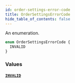 ```yaml
---
id: order-settings-error-code
title: OrderSettingsErrorCode
hide_table_of_contents: false
---
```


An enumeration.

```graphql
enum OrderSettingsErrorCode {
  INVALID
}
```

### Values

#### [`INVALID`](#)
